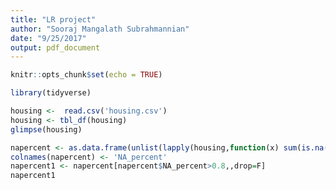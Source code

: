 ```yaml
---
title: "LR project"
author: "Sooraj Mangalath Subrahmannian"
date: "9/25/2017"
output: pdf_document
---
```


```r
knitr::opts_chunk$set(echo = TRUE)
```

```r
library(tidyverse)


```

```r
housing <-  read.csv('housing.csv')
housing <- tbl_df(housing)
glimpse(housing)
```


```r
napercent <- as.data.frame(unlist(lapply(housing,function(x) sum(is.na(x)))))/1460
colnames(napercent) <- 'NA_percent'
napercent1 <- napercent[napercent$NA_percent>0.8,,drop=F] 
napercent1

```



